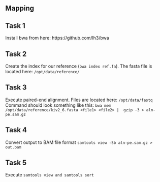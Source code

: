 ## Mapping

## Task 1 
Install bwa from here: https://github.com/lh3/bwa

## Task 2
Create the index for our reference (`bwa index ref.fa`). The fasta file is located here: `/opt/data/reference/`

## Task 3
Execute paired-end alignment. Files are located here: `/opt/data/fastq`
Command should look something like this:
`bwa mem /opt/data/reference/kiv2_6.fasta <file1> <file2> |  gzip -3 > aln-pe.sam.gz`

## Task 4 
Convert output to BAM file format
`samtools view -Sb aln-pe.sam.gz > out.bam`

## Task 5 
Execute `samtools view and samtools sort`
